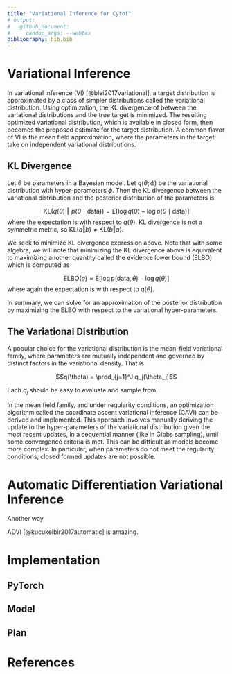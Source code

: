 ```yaml
---
title: "Variational Inference for Cytof"
# output:
#   github_document:
#     pandoc_args: --webtex
bibliography: bib.bib
---
```


\newcommand{\norm}[1]{\left\lVert#1\right\rVert}
\newcommand{\p}[1]{\left(#1\right)}
\newcommand{\bk}[1]{\left[#1\right]}
\newcommand{\bc}[1]{ \left\{#1\right\} }
\newcommand{\abs}[1]{ \left|#1\right| }
\newcommand{\mat}{ \begin{pmatrix} }
\newcommand{\tam}{ \end{pmatrix} }
\newcommand{\suml}{ \sum_{i=1}^n }
\newcommand{\prodl}{ \prod_{i=1}^n }
\newcommand{\ds}{ \displaystyle }
\newcommand{\df}[2]{ \frac{d#1}{d#2} }
\newcommand{\ddf}[2]{ \frac{d^2#1}{d{#2}^2} }
\newcommand{\pd}[2]{ \frac{\partial#1}{\partial#2} }
\newcommand{\pdd}[2]{\frac{\partial^2#1}{\partial{#2}^2} }
\newcommand{\N}{ \mathcal{N} }
\newcommand{\E}{ \text{E} }
\newcommand{\data}{ \text{data} }
\newcommand{\KL}{\mathrm{KL}}
\newcommand{\elbo}{\mathrm{ELBO}}

# Variational Inference

In variational inference (VI) [@blei2017variational], a target distribution is
approximated by a class of simpler distributions called the variational
distribution. Using optimization, the KL divergence of between the variational
distributions and the true target is minimized. The resulting optimized
variational distribution, which is available in closed form, then becomes the
proposed estimate for the target distribution. A common flavor of VI is the
mean field approximation, where the parameters in the target take on
independent variational distributions.

## KL Divergence
Let $\theta$ be parameters in a Bayesian model. Let $q(\theta; \phi)$ be the
variational distribution with hyper-parameters $\phi$. Then the KL divergence
between the variational distribution and the posterior distribution of the
parameters is 

$$\KL\p{q(\theta) ~\Vert~ p(\theta\mid\data)} = \E\bk{\log q(\theta) - \log
p(\theta\mid\data)}$$ where the expectation is with respect to $q(\theta)$.
KL divergence is not a symmetric metric, so $\KL(a \Vert b) \neq \KL(b \Vert a)$.

We seek to minimize KL divergence expression above. Note that with some algebra, 
we will note that minimizing the KL divergence above is equivalent to maximizing 
another quantity called the evidence lower bound (ELBO) which is computed as

$$\elbo(q) = \E\bk{\log p(\data, \theta) - \log q(\theta)}$$
where again the expectation is with respect to $q(\theta)$.

In summary, we can solve for an approximation of the posterior distribution
by maximizing the ELBO with respect to the variational hyper-parameters.

## The Variational Distribution
A popular choice for the variational distribution is the mean-field variational
family, where parameters are mutually independent and governed by distinct factors
in the variational density. That is 

$$q(\theta) = \prod_{j=1}^J q_j(\theta_j)$$

Each $q_j$ should be easy to evaluate and sample from.

In the mean field family, and under regularity conditions, an optimization
algorithm called the coordinate ascent variational inference (CAVI) can be
derived and implemented. This approach involves manually deriving the update to
the hyper-parameters of the variational distribution given the most recent
updates, in a sequential manner (like in Gibbs sampling), until some convergence
criteria is met. This can be difficult as models become more complex. In
particular, when parameters do not meet the regularity conditions, closed
formed updates are not possible.

# Automatic Differentiation Variational Inference 
Another way


ADVI [@kucukelbir2017automatic] is amazing.

# Implementation

## PyTorch

## Model

## Plan

# References
